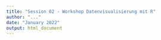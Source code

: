 ```yaml
---
title: "Session 02 - Workshop Datenvisualisierung mit R"
author: "..."
date: "January 2022"
output: html_document
---
```


```r

```

